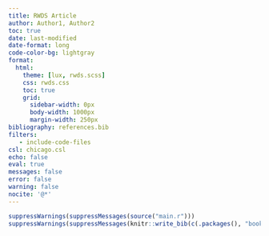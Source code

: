 ```yaml
---
title: RWDS Article
author: Author1, Author2
toc: true
date: last-modified
date-format: long
code-color-bg: lightgray
format:
  html:
    theme: [lux, rwds.scss]
    css: rwds.css
    toc: true
    grid:
      sidebar-width: 0px
      body-width: 1000px
      margin-width: 250px
bibliography: references.bib
filters:
   - include-code-files
csl: chicago.csl
echo: false
eval: true
messages: false
error: false
warning: false
nocite: '@*'
---
```


```r

suppressWarnings(suppressMessages(source("main.r")))
suppressWarnings(suppressMessages(knitr::write_bib(c(.packages(), "bookdown"), "packages.bib")))

```


